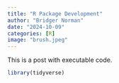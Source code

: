 ```yaml
---
title: "R Package Development"
author: "Bridger Norman"
date: "2024-10-09"
categories: [R]
image: "brush.jpeg"
---
```


This is a post with executable code.

```r
library(tidyverse)

```